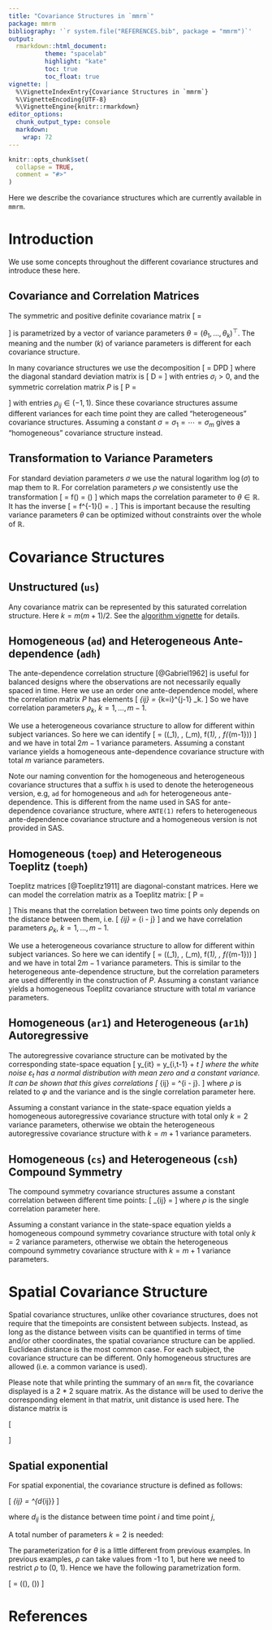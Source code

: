 ```yaml
---
title: "Covariance Structures in `mmrm`"
package: mmrm
bibliography: '`r system.file("REFERENCES.bib", package = "mmrm")`'
output:
  rmarkdown::html_document:
          theme: "spacelab"
          highlight: "kate"
          toc: true
          toc_float: true
vignette: |
  %\VignetteIndexEntry{Covariance Structures in `mmrm`}
  %\VignetteEncoding{UTF-8}
  %\VignetteEngine{knitr::rmarkdown}
editor_options:
  chunk_output_type: console
  markdown:
    wrap: 72
---
```


```r
knitr::opts_chunk$set(
  collapse = TRUE,
  comment = "#>"
)
```

\DeclareMathOperator{\sign}{sign}
\DeclareMathOperator{\logit}{logit}
\newcommand{\abs}[1]{\left\vert#1\right\vert}
\newcommand{\R}{\mathbb{R}}

Here we describe the covariance structures which are currently available
in `mmrm`.

# Introduction

We use some concepts throughout the different covariance structures and
introduce these here.

## Covariance and Correlation Matrices

The symmetric and positive definite covariance matrix
\[
\Sigma = \begin{pmatrix}
\sigma_1^2 & \sigma_{12} & \dots & \dots & \sigma_{1m} \\
\sigma_{21} & \sigma_2^2 & \sigma_{23} & \dots & \sigma_{2m}\\
\vdots & & \ddots & & \vdots \\
\vdots & & & \ddots & \vdots \\
\sigma_{m1} & \dots & \dots & \sigma_{m,m-1} & \sigma_m^2
\end{pmatrix}
\]
is parametrized by a vector of variance parameters
$\theta = (\theta_1, \dotsc, \theta_k)^\top$. The meaning and the number
($k$) of variance parameters is different for each covariance structure.

In many covariance structures we use the decomposition
\[
\Sigma = DPD
\]
where the diagonal standard deviation matrix is
\[
D = \begin{pmatrix}
\sigma_1 & 0 & \cdots & & 0 \\
0 & \sigma_2 & 0 & \cdots & 0 \\
\vdots & & \ddots & \ddots & \vdots \\
&  & & \sigma_{m-1} & 0 \\
0 & \cdots & & 0 & \sigma_m
\end{pmatrix}
\]
with entries $\sigma_i > 0$, and the symmetric correlation matrix $P$
is
\[
P = \begin{pmatrix}
  1 & \rho_{12}   & \rho_{13} & \cdots & \cdots & \rho_{1,m-1} \\
  \rho_{12} & 1      & \rho_{23} & \ddots &        & \vdots \\
  \rho_{13} & \rho_{23}      & \ddots & \ddots & \ddots & \vdots \\
 \vdots & \ddots & \ddots & \ddots & \rho_{m-2,m-1} & \rho_{m-2,m} \\
 \vdots &        & \ddots & \rho_{m-2,m-1}    & 1    & \rho_{m-1,m} \\
\rho_{1, m-1} & \cdots & \cdots & \rho_{m-2,m} & \rho_{m-1,m}    & 1
\end{pmatrix}
\]
with entries $\rho_{ij} \in (-1, 1)$. Since these covariance
structures assume different variances for each time point they are
called "heterogeneous" covariance structures. Assuming a constant
$\sigma = \sigma_1 = \dotsb = \sigma_m$ gives a "homogeneous" covariance
structure instead.

## Transformation to Variance Parameters

For standard deviation parameters $\sigma$ we use the natural logarithm
$\log(\sigma)$ to map them to $\mathbb{R}$. For correlation parameters
$\rho$ we consistently use the transformation
\[
\theta = f(\rho) = \mathop{\mathrm{sign}}(\rho) \sqrt{\frac{\rho^2}{1 - \rho^2}}
\]
which maps the correlation parameter to $\theta \in \mathbb{R}$. It
has the inverse
\[
\rho = f^{-1}(\theta) = \frac{\theta}{\sqrt{1 + \theta^2}}.
\]
This is important because the resulting variance parameters $\theta$
can be optimized without constraints over the whole of $\mathbb{R}$.

# Covariance Structures

## Unstructured (`us`)

Any covariance matrix can be represented by this saturated correlation
structure. Here $k = m (m+1) / 2$. See the [algorithm
vignette](algorithm.html) for details.

## Homogeneous (`ad`) and Heterogeneous Ante-dependence (`adh`)

The ante-dependence correlation structure [@Gabriel1962] is useful for
balanced designs where the observations are not necessarily equally
spaced in time. Here we use an order one ante-dependence model, where
the correlation matrix $P$ has elements
\[
\rho_{ij} = \prod_{k=i}^{j-1} \rho_k.
\]
So we have correlation parameters $\rho_k$, $k = 1, \dotsc, m-1$.

We use a heterogeneous covariance structure to allow for different
within subject variances. So here we can identify
\[
\theta = (\log(\sigma_1), \dotsc, \log(\sigma_m), f(\rho_1), \dotsc, f(\rho_{m-1}))
\]
and we have in total $2m - 1$ variance parameters. Assuming a
constant variance yields a homogeneous ante-dependence covariance structure
with total $m$ variance parameters.

Note our naming convention for the homogeneous and heterogeneous covariance structures that a suffix `h` is used to denote the heterogeneous version, e.g, `ad` for homogeneous and `adh` for heterogeneous ante-dependence. This is different from the name used in SAS for ante-dependence covariance structure, where `ANTE(1)` refers to heterogeneous ante-dependence covariance structure and a homogeneous version is not provided in SAS.

## Homogeneous (`toep`) and Heterogeneous Toeplitz (`toeph`)

Toeplitz matrices [@Toeplitz1911] are diagonal-constant matrices. Here
we can model the correlation matrix as a Toeplitz matrix:
\[
P = \begin{pmatrix}
  1 & \rho_1   & \rho_2 & \cdots & \cdots & \rho_{m-1} \\
  \rho_1 & 1      & \rho_1 & \ddots &        & \vdots \\
  \rho_2 & \rho_1      & \ddots & \ddots & \ddots & \vdots \\
 \vdots & \ddots & \ddots & \ddots & \rho_1 & \rho_2 \\
 \vdots &        & \ddots & \rho_1    & 1    & \rho_1 \\
\rho_{m-1} & \cdots & \cdots & \rho_2    & \rho_1    & 1
\end{pmatrix}
\]
This means that the correlation between two time points only depends
on the distance between them, i.e.
\[
\rho_{ij} = \rho_{\left\vert i - j\right\vert}
\]
and we have correlation parameters $\rho_k$, $k = 1, \dotsc, m-1$.

We use a heterogeneous covariance structure to allow for different
within subject variances. So here we can identify
\[
\theta = (\log(\sigma_1), \dotsc, \log(\sigma_m), f(\rho_1), \dotsc, f(\rho_{m-1}))
\]
and we have in total $2m - 1$ variance parameters. This is similar to
the heterogeneous ante-dependence structure, but the correlation
parameters are used differently in the construction of $P$. Assuming a
constant variance yields a homogeneous Toeplitz covariance structure
with total $m$ variance parameters.

## Homogeneous (`ar1`) and Heterogeneous (`ar1h`) Autoregressive

The autoregressive covariance structure can be motivated by the
corresponding state-space equation
\[
y_{it} = \varphi y_{i,t-1} + \varepsilon_t
\]
where the white noise $\varepsilon_t$ has a normal distribution with
mean zero and a constant variance. It can be shown that this gives
correlations
\[
\rho_{ij} = \rho^{\left\vert i - j\right\vert}.
\]
where $\rho$ is related to $\varphi$ and the variance and is the
single correlation parameter here.

Assuming a constant variance in the state-space equation yields a
homogeneous autoregressive covariance structure with total only $k=2$
variance parameters, otherwise we obtain the heterogeneous
autoregressive covariance structure with $k = m + 1$ variance
parameters.

## Homogeneous (`cs`) and Heterogeneous (`csh`) Compound Symmetry

The compound symmetry covariance structures assume a constant
correlation between different time points:
\[
\rho_{ij} = \rho
\]
where $\rho$ is the single correlation parameter here.

Assuming a constant variance in the state-space equation yields a
homogeneous compound symmetry covariance structure with total only $k=2$
variance parameters, otherwise we obtain the heterogeneous compound
symmetry covariance structure with $k = m + 1$ variance parameters.

# Spatial Covariance Structure

Spatial covariance structures, unlike other covariance structures,
does not require that the timepoints are consistent between subjects.
Instead, as long as the distance between visits can be quantified in terms of time and/or other coordinates,
the spatial covariance structure can be applied.
Euclidean distance is the most common case.
For each subject, the covariance structure can be different.
Only homogeneous structures are allowed (i.e. a common variance is used).

Please note that while printing the summary of an `mmrm` fit, the covariance displayed is a 2 * 2 square matrix.
As the distance will be used to derive the corresponding element in that matrix, unit distance is used here.
The distance matrix is

\[
    \begin{pmatrix}
    0 & 1\\
    1 & 0\\
    \end{pmatrix}
\]

## Spatial exponential

For spatial exponential, the covariance structure is defined as follows:

\[
  \rho_{ij} = \rho^{d_{ij}}
\]

where $d_{ij}$ is the distance between time point $i$ and time point $j$,

A total number of parameters $k = 2$ is needed:

The parameterization for $\theta$ is a little different from previous examples.
In previous examples, $\rho$ can take values from -1 to 1, but here we need to restrict $\rho$ to (0, 1).
Hence we have the following parametrization form.

\[
  \theta = (\log(\sigma), \logit(\rho))
\]

# References

